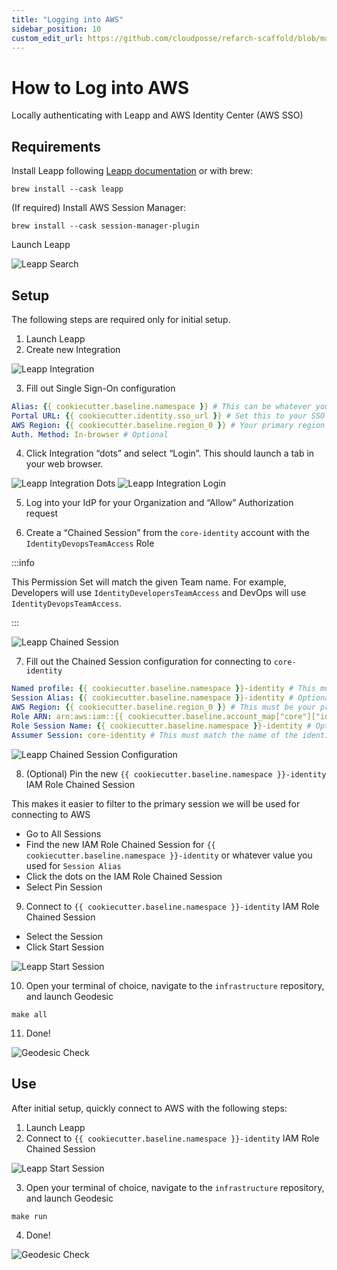 ```yaml
---
title: "Logging into AWS"
sidebar_position: 10
custom_edit_url: https://github.com/cloudposse/refarch-scaffold/blob/main/docs/docs/fundamentals/iam-identity.md
---
```


# How to Log into AWS

Locally authenticating with Leapp and AWS Identity Center (AWS SSO)

## Requirements

Install Leapp following [Leapp documentation](https://www.leapp.cloud/download/desktop-app) or with brew:

```console
brew install --cask leapp
```

(If required) Install AWS Session Manager:

```console
brew install --cask session-manager-plugin
```

Launch Leapp

![Leapp Search](https://docs.cloudposse.com/assets/refarch/leapp-search.png)

## Setup

The following steps are required only for initial setup.

1. Launch Leapp
2. Create new Integration

![Leapp Integration](https://docs.cloudposse.com/assets/refarch/leapp-integration.png)

3. Fill out Single Sign-On configuration

<!-- prettier-ignore-start -->
```yaml
Alias: {{ cookiecutter.baseline.namespace }} # This can be whatever you would like to label the Integration in Leapp
Portal URL: {{ cookiecutter.identity.sso_url }} # Set this to your SSO Launch URL)
AWS Region: {{ cookiecutter.baseline.region_0 }} # Your primary region
Auth. Method: In-browser # Optional
```
<!-- prettier-ignore-end -->

4. Click Integration “dots” and select “Login”. This should launch a tab in your web browser.

![Leapp Integration Dots](https://docs.cloudposse.com/assets/refarch/leapp-integration-dots.png)
![Leapp Integration Login](https://docs.cloudposse.com/assets/refarch/leapp-integration-login.png)

5. Log into your IdP for your Organization and “Allow” Authorization request

6. Create a “Chained Session” from the `core-identity` account with the `IdentityDevopsTeamAccess` Role

:::info

This Permission Set will match the given Team name. For example, Developers will use
`IdentityDevelopersTeamAccess` and DevOps will use `IdentityDevopsTeamAccess`.

:::

![Leapp Chained Session](https://docs.cloudposse.com/assets/refarch/leapp-chained-session.png)

7. Fill out the Chained Session configuration for connecting to `core-identity`

```yaml
Named profile: {{ cookiecutter.baseline.namespace }}-identity # This must match the profile name given in AWS config
Session Alias: {{ cookiecutter.baseline.namespace }}-identity # Optional
AWS Region: {{ cookiecutter.baseline.region_0 }} # This must be your primary region
Role ARN: arn:aws:iam::{{ cookiecutter.baseline.account_map["core"]["identity"] }}:role/{{ cookiecutter.baseline.namespace }}-core-gbl-identity-devops # This ARN depends on the given team. This example uses the "devops" team
Role Session Name: {{ cookiecutter.baseline.namespace }}-identity # Optional
Assumer Session: core-identity # This must match the name of the identity account, almost always "core-identity"
```

![Leapp Chained Session Configuration](https://docs.cloudposse.com/assets/refarch/leapp-chained-session-configuration.png)

8. (Optional) Pin the new `{{ cookiecutter.baseline.namespace }}-identity` IAM Role Chained Session

This makes it easier to filter to the primary session we will be used for connecting to AWS

- Go to All Sessions
- Find the new IAM Role Chained Session for `{{ cookiecutter.baseline.namespace }}-identity` or whatever value you used
  for `Session Alias`
- Click the dots on the IAM Role Chained Session
- Select Pin Session

9. Connect to `{{ cookiecutter.baseline.namespace }}-identity` IAM Role Chained Session

- Select the Session
- Click Start Session

![Leapp Start Session](https://docs.cloudposse.com/assets/refarch/leapp-start-session.png)

10. Open your terminal of choice, navigate to the `infrastructure` repository, and launch Geodesic

```console
make all
```

11. Done!

![Geodesic Check](https://docs.cloudposse.com/assets/refarch/geodesic-check.png)

## Use

After initial setup, quickly connect to AWS with the following steps:

1. Launch Leapp
2. Connect to `{{ cookiecutter.baseline.namespace }}-identity` IAM Role Chained Session

![Leapp Start Session](https://docs.cloudposse.com/assets/refarch/leapp-start-session.png)

3. Open your terminal of choice, navigate to the `infrastructure` repository, and launch Geodesic

```console
make run
```

4. Done!

![Geodesic Check](https://docs.cloudposse.com/assets/refarch/geodesic-check.png)
